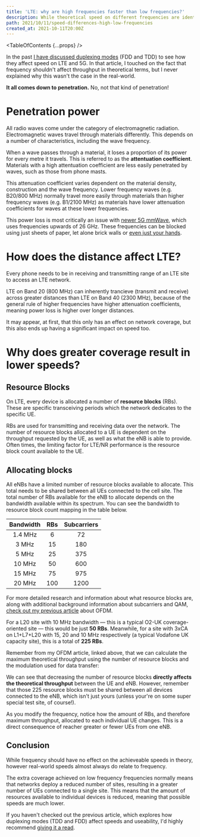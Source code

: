```yaml
---
title: 'LTE: why are high frequencies faster than low frequencies?'
description: While theoretical speed on different frequencies are identical on LTE, this is very rarely the case in the real world. Why is that?
path: 2021/10/11/speed-differences-high-low-frequencies
created_at: 2021-10-11T20:00Z
---
```



<TableOfContents {...props} />

In the past [I have discussed duplexing modes](/blog/2021/07/24/lte-bands-and-duplex-modes) (FDD and TDD) to see how they affect speed on LTE and
5G. In that article, I touched on the fact that frequency shouldn't affect throughput in theoretical terms, but I never explained why this wasn't
the case in the real-world.

**It all comes down to penetration.** No, not that kind of penetration!

# Penetration power

All radio waves come under the category of electromagnetic radiation. Electromagnetic waves travel through materials differently. This depends on
a number of characteristics, including the wave frequency.

When a wave passes through a material, it loses a proportion of its power for every metre it travels. This is referred to as the **attentuation
coefficient**. Materials with a high attentuation coefficient are less easily penetrated by waves, such as those from phone masts.

This attenuation coefficient varies dependent on the material density, construction and the wave frequency. Lower frequency waves (e.g. B20/800
MHz) normally travel more easily through materials than higher frequency waves (e.g. B1/2100 MHz) as materials have lower attenuation
coefficients for waves at these lower frequencies.

This power loss is most critically an issue with [newer 5G mmWave](https://www.androidauthority.com/what-is-5g-mmwave-933631/), which uses
frequencies upwards of 26 GHz. These frequencies can be blocked using just sheets of paper, let alone brick walls or
[even just your hands](https://www.eetimes.com/mwc-are-your-5-fingers-blocking-your-5g/).

<SineWaveDampeningSimulator />

# How does the distance affect LTE?

Every phone needs to be in receiving and transmitting range of an LTE site to access an LTE network.

LTE on Band 20 (800 MHz) can inherently trancieve (transmit and receive) across greater distances than LTE on Band 40 (2300 MHz), because of the
general rule of higher frequencies have higher attenuation coefficients, meaning power loss is higher over longer distances.

It may appear, at first, that this only has an effect on network coverage, but this also ends up having a significant impact on speed too.

# Why does greater coverage result in lower speeds?

## Resource Blocks

On LTE, every device is allocated a number of **resource blocks** (RBs). These are specific transceiving periods which the network dedicates to
the specific <Tooltip text="user equipment">UE</Tooltip>.

RBs are used for transmitting and receiving data over the network. The number of resource blocks allocated to a UE is dependent on the throughput
requested by the UE, as well as what the <Tooltip text="eNodeB">eNB</Tooltip> is able to provide. Often times, the limiting factor for LTE/NR
performance is the resource block count available to the UE.

## Allocating blocks

All <Tooltip text="eNodeB">eNB</Tooltip>s have a limited number of resource blocks available to allocate. This total needs to be shared between
all UEs connected to the cell site. The total number of RBs available for the eNB to allocate depends on the bandwidth available within its
spectrum. You can see the bandwidth to resource block count mapping in the table below.

<div class="narrow">

| Bandwidth | RBs | Subcarriers |
| :-------: | :-: | :---------: |
|  1.4 MHz  |  6  |     72      |
|   3 MHz   | 15  |     180     |
|   5 MHz   | 25  |     375     |
|  10 MHz   | 50  |     600     |
|  15 MHz   | 75  |     975     |
|  20 MHz   | 100 |    1200     |

</div>

<FactBox title="Previous article">

For more detailed research and information about what resource blocks are, along with additional background information about subcarriers and
QAM, [check out my previous article](/blog/2021/08/21/ofdm-subcarriers-rb-in-4g-lte-and-5g) about <!--
--><Tooltip text="orthogonal frequency division multiplexing">OFDM</Tooltip>.

</FactBox>

For a <Tooltip text="LTE band 20">L20</Tooltip> site with 10 MHz bandwidth &mdash; this is a typical O2-UK coverage-oriented site &mdash; this
would be just **50 RBs**. Meanwhile, for a site with 3xCA on L1+L7+L20 with 15, 20 and 10 MHz respectively (a typical Vodafone UK capacity site),
this is a total of **225 RBs**.

Remember from my OFDM article, linked above, that we can calculate the maximum theoretical throughput using the number of resource blocks and
the modulation used for data transfer:

<figure role="group">
  <MathBlock
    title="Max throughput calculation"
    math="\text{subcarrier count} = \text{RB count} \times 12\\\text{max throughput (bps)} = 15000 \times \text{subcarrier count} \times \text{bits per symbol}"
  />
  <MathBlock
    color="neutral"
    title="Example"
    footer="45 MHz (225 resource blocks) at 256 QAM"
    math="\text{subcarrier count} = 225 \times 12 = 2700\\2700 \times 15000 \times 8 = 324\space\text{Mbps}"
  />
</figure>

We can see that decreasing the number of resource blocks **directly affects the theoretical throughput** between the UE and eNB. However,
remember that those 225 resource blocks must be shared between all devices connected to the eNB, which isn't just yours (unless your're on some
super special test site, of course!).

<CoverageResourceBlocksDiagram />

As you modify the frequency, notice how the amount of RBs, and therefore maximum throughput, allocated to each individual UE changes. This is a
direct consequence of reacher greater or fewer UEs from one eNB.

## Conclusion

While frequency should have no effect on the achieveable speeds in theory, however real-world speeds almost always do relate to frequency.

The extra coverage achieved on low frequency frequencies normally means that networks deploy a reduced number of sites, resulting in a greater
number of UEs connected to a single site. This means that the amount of resources available to individual devices is reduced, meaning that
possible speeds are much lower.

If you haven't checked out the previous article, which explores how duplexing modes (TDD and FDD) affect speeds and useability, I'd highly
recommend [giving it a read](/blog/2021/07/24/lte-bands-and-duplex-modes).
